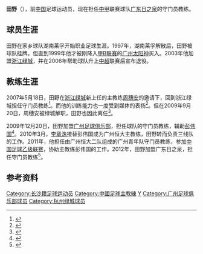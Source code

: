 {{Football manager infobox
| playername = 田野
| image =  
| fullname = 田野
| height = 
| nickname = 
| dateofbirth = {{birth date and age|1972|1|14}} 
| cityofbirth = [[湖南|湖南]][[长沙|长沙]]
| countryofbirth = {{CHN}}
| dateofdeath = 
| cityofdeath = 
| countryofdeath = 
| currentclub = [[广东日之泉|广东日之泉]]
| clubnumber =
| position = 守门员 
| youthyears = 
| youthclubs = 
| years = 1994-1997<br> 1999-2002 <br> 2003-2006
| clubs = 湖南莱孚 <br> [[广州太阳神|广州太阳神]] <br> [[浙江绿城|浙江绿城]]
| caps(goals) = 
| nationalyears = 
| nationalteam = 
| nationalcaps(goals) = 
| manageryears = 2007-2009 <br> 2010 <br> 2011 <br> 2012-
| managerclubs = [[浙江绿城|浙江绿城]](守门员教练) <br> [[广州医药|广州医药]](守门员教练) <br> 广州青年(守门员教练) <br> [[广东日之泉|广东日之泉]]（守门员教练）
}}
'''田野'''（{{bd|1972年|1月14日|||catIdx=Tian,田}}），前[[中华人民共和国|中国]]足球运动员，现在担任[[中甲|中甲]]联赛球队[[广东日之泉|广东日之泉]]的守门员教练。

==球员生涯==
田野在家乡球队湖南莱孚开始职业足球生涯。1997年，湖南莱孚解散后，田野被球队挂牌。但直到1999年他才被刚降入[[中国足球甲B联赛|甲B联赛]]的[[广州太阳神|广州太阳神]]买入。2003年他加盟[[浙江绿城|浙江绿城]]，并在2006年帮助球队升上[[中超|中超]]联赛后宣布退役。

==教练生涯==
2007年5月18日，田野在[[浙江绿城|浙江绿城]]新上任的主教练[[周穗安|周穗安]]的邀请下，回到浙江绿城担任守门员教练<ref>{{Cite web |url=http://sports.sohu.com/20070518/n250086752.shtml |title=绿城新教练三人组齐亮相 周穗安携嫡传弟子入主 |accessdate=2009-12-26 |archive-date=2012-03-14 |archive-url=https://web.archive.org/web/20120314155242/http://sports.sohu.com/20070518/n250086752.shtml |dead-url=no }}</ref>。而他的训练能力也一度受到媒体的表扬<ref>{{Cite web |url=http://sports.163.com/08/0630/02/4FLEDF7H00051C89.html |title=绿城防守水准显著提升 守门员教练田野功不可没 |accessdate=2009-12-26 |archive-date=2008-10-07 |archive-url=https://web.archive.org/web/20081007151841/http://sports.163.com/08/0630/02/4FLEDF7H00051C89.html |dead-url=no }}</ref>。但在2009年9月20日，周穗安被绿城解职，田野也因此离任<ref>{{Cite web |url=http://www.goalchina.net/html/2009/09/24/2009092406452917.htm |title=中途换帅，绿城传统 |access-date=2009-12-26 |archive-date=2012-03-03 |archive-url=https://web.archive.org/web/20120303092831/http://www.goalchina.net/html/2009/09/24/2009092406452917.htm |dead-url=no }}</ref>。

2009年12月20日，田野加盟[[广州足球俱乐部|广州足球俱乐部]]，担任球队的守门员教练，辅助[[彭伟国|彭伟国]]<ref>{{Cite web |url=http://sports.xinmin.cn/2009/12/20/3115896.html |title=田野出任广足守门员教练 新球队将租广药设施 |access-date=2009-12-26 |archive-date=2012-03-08 |archive-url=https://web.archive.org/web/20120308021053/http://sports.xinmin.cn/2009/12/20/3115896.html |dead-url=no }}</ref>。2010年3月，[[李章洙|李章洙]]接替彭伟国成为广州恒大主教练，田野转而负责三线队的工作。2011年，他担任由广州恒大二队组成的广州青年队守门员教练，参加[[中国足球乙级联赛|中国足球乙级联赛]]，协助主教练彭伟国的工作。2012年，田野加盟广东日之泉，担任守门员教练<ref>{{Cite web |url=http://sports.sohu.com/20120407/n339974625.shtml |title=田野加盟日之泉教练组 埃里克森推荐教练暂离队 |accessdate=2012-04-07 |archive-date=2012-04-11 |archive-url=https://web.archive.org/web/20120411001303/http://sports.sohu.com/20120407/n339974625.shtml |dead-url=no }}</ref>。

==参考资料==
{{reflist}}

{{DEFAULTSORT:Tian,Ye}}
[[Category:长沙籍足球运动员|Category:长沙籍足球运动员]]
[[Category:中國足球主教練|Category:中國足球主教練]]
[[Category:田姓|Y]]
[[Category:广州足球俱乐部球员|Category:广州足球俱乐部球员]]
[[Category:杭州绿城球员|Category:杭州绿城球员]]